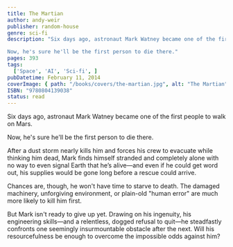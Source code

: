 ```yaml
---
title: The Martian
author: andy-weir
publisher: random-house
genre: sci-fi
description: "Six days ago, astronaut Mark Watney became one of the first people to walk on Mars.

Now, he's sure he'll be the first person to die there."
pages: 393
tags:
  ['Space', 'AI', 'Sci-fi', ]
pubDatetime: February 11, 2014
coverImage: { path: "/books/covers/the-martian.jpg", alt: "The Martian", title: "The Martian" }
ISBN: "9780804139038"
status: read
---
```


Six days ago, astronaut Mark Watney became one of the first people to walk on Mars.

Now, he's sure he'll be the first person to die there.

After a dust storm nearly kills him and forces his crew to evacuate while thinking him dead, Mark finds himself stranded and completely alone with no way to even signal Earth that he’s alive—and even if he could get word out, his supplies would be gone long before a rescue could arrive.

Chances are, though, he won't have time to starve to death. The damaged machinery, unforgiving environment, or plain-old "human error" are much more likely to kill him first.

But Mark isn't ready to give up yet. Drawing on his ingenuity, his engineering skills—and a relentless, dogged refusal to quit—he steadfastly confronts one seemingly insurmountable obstacle after the next. Will his resourcefulness be enough to overcome the impossible odds against him?
